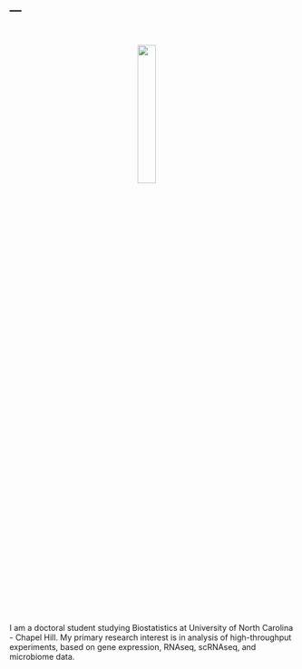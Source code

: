 ---
---
    
<link rel="stylesheet" href="styles.css" type="text/css">

<br>

<p align="center">
<img src="images/jieunprk.jpg" style="width:25%; border:0px solid; margin-right: 20px" align="center">
</p>
<br>

I am a doctoral student studying Biostatistics at University of North Carolina - Chapel Hill. My primary research interest is in analysis of high-throughput experiments, based on gene expression, RNAseq, scRNAseq, and microbiome data. 



